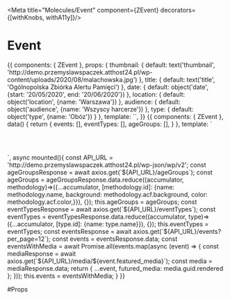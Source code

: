 
<Meta title="Molecules/Event" component={ZEvent} decorators={[withKnobs, withA11y]}/>

# Event

<Preview>
  <Story name="Common">
    {{
        components: { ZEvent },
        props: {
          thumbnail: {
            default: text('thumbnail', 'http://demo.przemyslawspaczek.atthost24.pl/wp-content/uploads/2020/08/malachowska.jpg')
          },
          title: {
            default: text('title', 'Ogólnopolska Zbiórka Alertu Pamięci')
          },
          date: {
            default: object('date', {start: '20/05/2020', end: '20/06/2020'})
          },
          location: {
            default: object('location', {name: 'Warszawa'})
          },
          audience: {
            default: object('audience', {name: 'Wszyscy harcerze'})
          },
          type: {
            default: object('type', {name: 'Obóz'})
          }
        },
        template: `<ZEvent
          :thumbnail="thumbnail"
          :title="title"
          :date="date"
          :location="location"
          :audience="audience"
          :type="type"
          :ageGroup="{name: 'Harcerze', color: '#ffffff', background: '#f58220'}"
          style="width: 250px"
        />`,
    }}
  </Story>
</Preview>

<Preview>
  <Story name="Grid">
    {{
      components: { ZEvent },
      data() {
        return {
          events: [],
          eventTypes: [],
          ageGroups: [],
        }
      },
      template: `<div style="display: grid; grid-template-columns: repeat(4, 1fr); column-gap: 20px; row-gap: 20px; max-width: 1071px; margin: 0 auto">
          <div style="grid-row: span 4; grid-column: 1;"></div>
          <ZEvent
            v-for="(event, index) in events"
            :key="event.id"
            :thumbnail="event.futured_media"
            :title="event.title.rendered"
            :date="event.acf.date"
            :location="{name: 'Warszawa'}"
            :audience="{name: 'Wszyscy harcerze'}"
            :type="eventTypes[event.eventTypes]"
            :age-group="ageGroups[event.ageGroups]"
          />
        </div>`,
      async mounted(){
        const API_URL = 'http://demo.przemyslawspaczek.atthost24.pl/wp-json/wp/v2';
        const ageGroupsResponse = await axios.get(`${API_URL}/ageGroups`);
        const ageGroups = ageGroupsResponse.data.reduce((accumulator, methodology)=>({...accumulator, [methodology.id]: {name: methodology.name, background: methodology.acf.background, color: methodology.acf.color,}}), {});
        this.ageGroups = ageGroups;
        const eventTypesResponse = await axios.get(`${API_URL}/eventTypes`);
        const eventTypes = eventTypesResponse.data.reduce((accumulator, type)=>({...accumulator, [type.id]: {name: type.name}}), {});
        this.eventTypes = eventTypes;
        const eventsResponse = await axios.get(`${API_URL}/events?per_page=12`);
        const events = eventsResponse.data;
        const eventsWithMedia = await Promise.all(events.map(async (event) => {
          const mediaResponse = await axios.get(`${API_URL}/media/${event.featured_media}`);
          const media = mediaResponse.data;
          return { ...event, futured_media: media.guid.rendered };
        }));
        this.events = eventsWithMedia;
      }
    }}
  </Story>
</Preview>

#Props

<Props of={ZEvent} />
